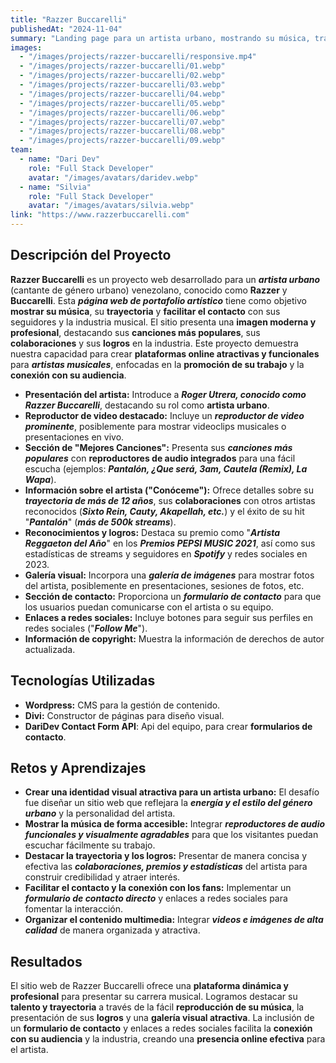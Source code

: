 ```yaml
---
title: "Razzer Buccarelli"
publishedAt: "2024-11-04"
summary: "Landing page para un artista urbano, mostrando su música, trayectoria y facilitando el contacto con sus seguidores."
images:
  - "/images/projects/razzer-buccarelli/responsive.mp4"
  - "/images/projects/razzer-buccarelli/01.webp"
  - "/images/projects/razzer-buccarelli/02.webp"
  - "/images/projects/razzer-buccarelli/03.webp"
  - "/images/projects/razzer-buccarelli/04.webp"
  - "/images/projects/razzer-buccarelli/05.webp"
  - "/images/projects/razzer-buccarelli/06.webp"
  - "/images/projects/razzer-buccarelli/07.webp"
  - "/images/projects/razzer-buccarelli/08.webp"
  - "/images/projects/razzer-buccarelli/09.webp"
team:
  - name: "Dari Dev"
    role: "Full Stack Developer"
    avatar: "/images/avatars/daridev.webp"
  - name: "Silvia"
    role: "Full Stack Developer"
    avatar: "/images/avatars/silvia.webp"
link: "https://www.razzerbuccarelli.com"
---
```


## Descripción del Proyecto

**Razzer Buccarelli** es un proyecto web desarrollado para un **_artista urbano_** (cantante de género urbano) venezolano, conocido como **Razzer** y **Buccarelli**. Esta ***página web de portafolio artístico*** tiene como objetivo **mostrar su música**, su **trayectoria** y **facilitar el contacto** con sus seguidores y la industria musical. El sitio presenta una **imagen moderna y profesional**, destacando sus **canciones más populares**, sus **colaboraciones** y sus **logros** en la industria. Este proyecto demuestra nuestra capacidad para crear **plataformas online atractivas y funcionales** para **_artistas musicales_**, enfocadas en la **promoción de su trabajo** y la **conexión con su audiencia**.

* **Presentación del artista:** Introduce a **_Roger Utrera, conocido como Razzer Buccarelli_**, destacando su rol como **artista urbano**.
* **Reproductor de video destacado:** Incluye un **_reproductor de video prominente_**, posiblemente para mostrar videoclips musicales o presentaciones en vivo.
* **Sección de "Mejores Canciones":** Presenta sus **_canciones más populares_** con **reproductores de audio integrados** para una fácil escucha (ejemplos: ***Pantalón, ¿Que será, 3am, Cautela (Remix), La Wapa***).
* **Información sobre el artista ("Conóceme"):** Ofrece detalles sobre su **_trayectoria de más de 12 años_**, sus **colaboraciones** con otros artistas reconocidos (***Sixto Rein, Cauty, Akapellah, etc.***) y el éxito de su hit "***Pantalón***" (***más de 500k streams***).
* **Reconocimientos y logros:** Destaca su premio como "***Artista Reggaeton del Año***" en los **_Premios PEPSI MUSIC 2021_**, así como sus estadísticas de streams y seguidores en **_Spotify_** y redes sociales en 2023.
* **Galería visual:** Incorpora una **_galería de imágenes_** para mostrar fotos del artista, posiblemente en presentaciones, sesiones de fotos, etc.
* **Sección de contacto:** Proporciona un **_formulario de contacto_** para que los usuarios puedan comunicarse con el artista o su equipo.
* **Enlaces a redes sociales:** Incluye botones para seguir sus perfiles en redes sociales ("***Follow Me***").
* **Información de copyright:** Muestra la información de derechos de autor actualizada.

## Tecnologías Utilizadas

- **Wordpress:** CMS para la gestión de contenido.
- **Divi:** Constructor de páginas para diseño visual.
- **DariDev Contact Form API**: Api del equipo, para crear **formularios de contacto**.

## Retos y Aprendizajes

* **Crear una identidad visual atractiva para un artista urbano:** El desafío fue diseñar un sitio web que reflejara la **_energía y el estilo del género urbano_** y la personalidad del artista.
* **Mostrar la música de forma accesible:** Integrar **_reproductores de audio funcionales y visualmente agradables_** para que los visitantes puedan escuchar fácilmente su trabajo.
* **Destacar la trayectoria y los logros:** Presentar de manera concisa y efectiva las **_colaboraciones, premios y estadísticas_** del artista para construir credibilidad y atraer interés.
* **Facilitar el contacto y la conexión con los fans:** Implementar un **_formulario de contacto directo_** y enlaces a redes sociales para fomentar la interacción.
* **Organizar el contenido multimedia:** Integrar **_videos e imágenes de alta calidad_** de manera organizada y atractiva.

## Resultados

El sitio web de Razzer Buccarelli ofrece una **plataforma dinámica y profesional** para presentar su carrera musical. Logramos destacar su **talento y trayectoria** a través de la fácil **reproducción de su música**, la presentación de sus **logros** y una **galería visual atractiva**. La inclusión de un **formulario de contacto** y enlaces a redes sociales facilita la **conexión con su audiencia** y la industria, creando una **presencia online efectiva** para el artista.